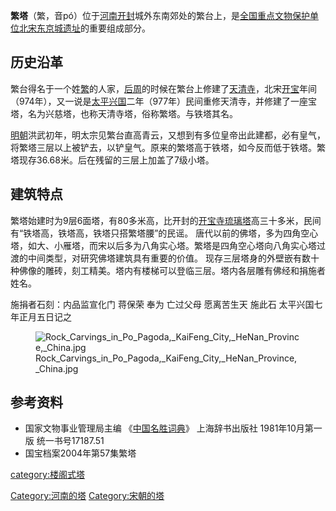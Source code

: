 {{文物保护单位
| 级别 = 全国
| 图片 = Po_tower.jpg
| 名称 = [[北宋东京城遗址|北宋东京城遗址]]
| 子项 = 繁塔
| 编号 = 	3-218
| 分类 = 古遗址
| 时代 = [[北宋|北宋]]
| 所在 = [[河南省|河南省]][[开封市|开封市]]
| 登录 = 1988年
| Cat = 河南全国重点文物保护单位
}}

'''繁塔'''（繁，音pó）位于[[河南|河南]][[开封|开封]]城外东南郊处的繁台上，是[[全国重点文物保护单位|全国重点文物保护单位]][[北宋东京城遗址|北宋东京城遗址]]的重要组成部分。

==历史沿革==
繁台得名于一个姓[[繁姓|繁]]的人家，[[后周|后周]]的时候在繁台上修建了[[天清寺|天清寺]]，北宋[[开宝|开宝]]年间（974年），又一说是[[太平兴国|太平兴国]]二年（977年）民间重修天清寺，并修建了一座宝塔，名为兴慈塔，也称天清寺塔，俗称繁塔。与铁塔其名。

[[明朝|明朝]]洪武初年，明太宗见繁台直高青云，又想到有多位皇帝出此建都，必有皇气，将繁塔三层以上被铲去，以铲皇气。原来的繁塔高于铁塔，如今反而低于铁塔。繁塔现存36.68米。后在残留的三层上加盖了7级小塔。

==建筑特点==
繁塔始建时为9层6面塔，有80多米高，比开封的[[开宝寺琉璃塔|开宝寺琉璃塔]]高三十多米，民间有“铁塔高，铁塔高，铁塔只搭繁塔腰”的民谣。
唐代以前的佛塔，多为四角空心塔，如大、小雁塔，而宋以后多为八角实心塔。繁塔是四角空心塔向八角实心塔过渡的中间类型，对研究佛塔建筑具有重要的价值。
现存三层塔身的外壁嵌有数十种佛像的雕砖，刻工精美。塔内有楼梯可以登临三层。塔内各层雕有佛经和捐施者姓名。

施捐者石刻：内品监宣化门 蒋保荣 奉为 亡过父母 愿离苦生天 施此石  太平兴国七年正月五日记之

[[File:Rock_Carvings_in_Po_Pagoda,_KaiFeng_City,_HeNan_Province,_China.jpg|thumb]]

==参考资料==
*国家文物事业管理局主编 《[[中国名胜词典|中国名胜词典]]》 上海辞书出版社 1981年10月第一版 统一书号17187.51
*国宝档案2004年第57集繁塔

{{汴京八景}}
{{河南全国重点文物保护单位}}
[[Category:河南的塔|Category:河南的塔]]
[[Category:宋朝的塔|Category:宋朝的塔]]
[[category:楼阁式塔|category:楼阁式塔]]